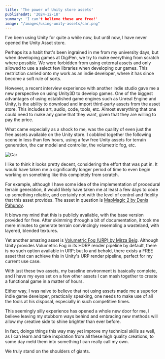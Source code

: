 ```yaml
---
title: 'The power of Unity store assets'
publishedAt: '2024-12-18'
summary: 'I can't believe these are free!'
image: "/images/using-unity-assets/car.png"
---
```


I've been using Unity for quite a while now, but until now, I have never opened the Unity Asset store. 

Perhaps its a habit that's been ingrained in me from my university days, but when developing games at DigiPen, we try to make everything from scratch where possible.
We were forbidden from using external assets and only allowed to use a select few libraries when developing our games. This restriction carried onto my work as an indie developer, where it has since become a soft rule of sorts.

However, a recent interview experience with another indie studio gave me a new perspective on using Unity3D to develop games. 
One of the biggest advantages of using established game engines such as Unreal Engine and Unity, is the ability to download and import third-party assets from the asset store.
This includes art, audio, code, tools, etc. Almost everything that one could need to make any game that they want, given that they are willing to pay the price.

What came especially as a shock to me, was the quality of even just the free assets available on the Unity store.
I cobbled together the following scene in less than few hours, using a few free Unity assets for terrain generation, the car model and controller, the volumetric fog, etc.

![Car](/images/using-unity-assets/car.png)

I like to think it looks pretty decent, considering the effort that was put in. It would have taken me a significantly longer period of time to even begin working on something like this completely from scratch.

For example, although I have some idea of the implementation of procedural terrain generation, it would likely have taken me at least a few days to code up something reliable, and certainly not with the level of control and fidelity that this asset provides.
The asset in question is [MapMagic 2 by Denis Pahunov](https://assetstore.unity.com/packages/tools/terrain/mapmagic-2-165180?srsltid=AfmBOooNurn1Ux8WRVI3Wy2AFZDjkN9SdE4DICBcsRr57moyYzmLvbaT).

It blows my mind that this is publicly available, with the base version provided for free. After skimming through a bit of documentation, it took me mere minutes to generate terrain convincingly resembling a wasteland, with layered, blended textures.

Yet another amazing asset is [Volumetric Fog (URP) by Mirza Beig](https://assetstore.unity.com/packages/vfx/shaders/fullscreen-camera-effects/volumetric-fog-urp-277702?srsltid=AfmBOopw_kRCLRVsNvHValRoEIUrn4ygZhmiGfn6BrxuOo-KTfjNMwfH).
Although Unity provides Volumetric Fog in its HDRP render pipeline by default, there is no such option available in URP; but lo and behold, there exists a FREE asset that can achieve this in Unity's URP render pipeline, perfect for my current use case.

With just these two assets, my baseline environment is basically complete, and I have my eyes set on a few other assets I can mash together to create a functional game in a matter of hours.

Either way, I was naive to believe that not using assets made me a superior indie game developer, practically speaking, one needs to make use of all the tools at his disposal, especially in such competitive times.

This seemingly silly experience has opened a whole new door for me, I believe leaving my stubborn ways behind and embracing new methods will allow my creative side to shine brighter than ever before. 

In fact, doings things this way may yet improve my technical skills as well, as I can learn and take inspiration from all these high quality creations, to some day meld them into something I can really call my own.

We truly stand on the shoulders of giants.